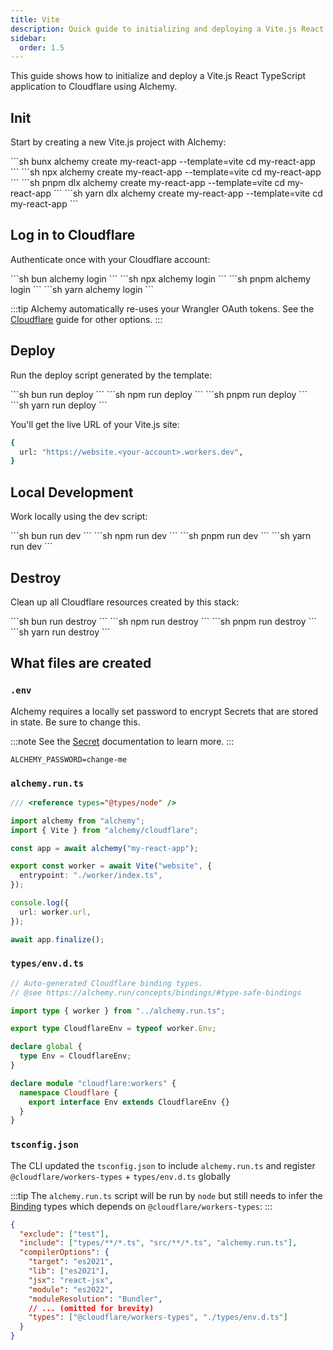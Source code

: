 ```yaml
---
title: Vite
description: Quick guide to initializing and deploying a Vite.js React application to Cloudflare Workers using Alchemy.
sidebar:
  order: 1.5
---
```



This guide shows how to initialize and deploy a Vite.js React TypeScript application to Cloudflare using Alchemy.

## Init

Start by creating a new Vite.js project with Alchemy:

<Tabs syncKey="pkgManager">
  <TabItem label="bun">
    ```sh
    bunx alchemy create my-react-app --template=vite
    cd my-react-app
    ```
  </TabItem>
  <TabItem label="npm">
    ```sh
    npx alchemy create my-react-app --template=vite
    cd my-react-app
    ```
  </TabItem>
  <TabItem label="pnpm">
    ```sh
    pnpm dlx alchemy create my-react-app --template=vite
    cd my-react-app
    ```
  </TabItem>
  <TabItem label="yarn">
    ```sh
    yarn dlx alchemy create my-react-app --template=vite
    cd my-react-app
    ```
  </TabItem>
</Tabs>

## Log in to Cloudflare

Authenticate once with your Cloudflare account:

<Tabs syncKey="pkgManager">
  <TabItem label="bun">
    ```sh
    bun alchemy login
    ```
  </TabItem>
  <TabItem label="npm">
    ```sh
    npx alchemy login
    ```
  </TabItem>
  <TabItem label="pnpm">
    ```sh
    pnpm alchemy login
    ```
  </TabItem>
  <TabItem label="yarn">
    ```sh
    yarn alchemy login
    ```
  </TabItem>
</Tabs>

:::tip
Alchemy automatically re-uses your Wrangler OAuth tokens. See the [Cloudflare](/guides/cloudflare) guide for other options.
:::

## Deploy

Run the deploy script generated by the template:

<Tabs syncKey="pkgManager">
  <TabItem label="bun">
    ```sh
    bun run deploy
    ```
  </TabItem>
  <TabItem label="npm">
    ```sh
    npm run deploy
    ```
  </TabItem>
  <TabItem label="pnpm">
    ```sh
    pnpm run deploy
    ```
  </TabItem>
  <TabItem label="yarn">
    ```sh
    yarn run deploy
    ```
  </TabItem>
</Tabs>

You'll get the live URL of your Vite.js site:

```sh
{
  url: "https://website.<your-account>.workers.dev",
}
```

## Local Development

Work locally using the dev script:

<Tabs syncKey="pkgManager">
  <TabItem label="bun">
    ```sh
    bun run dev
    ```
  </TabItem>
  <TabItem label="npm">
    ```sh
    npm run dev
    ```
  </TabItem>
  <TabItem label="pnpm">
    ```sh
    pnpm run dev
    ```
  </TabItem>
  <TabItem label="yarn">
    ```sh
    yarn run dev
    ```
  </TabItem>
</Tabs>

## Destroy

Clean up all Cloudflare resources created by this stack:

<Tabs syncKey="pkgManager">
  <TabItem label="bun">
    ```sh
    bun run destroy
    ```
  </TabItem>
  <TabItem label="npm">
    ```sh
    npm run destroy
    ```
  </TabItem>
  <TabItem label="pnpm">
    ```sh
    pnpm run destroy
    ```
  </TabItem>
  <TabItem label="yarn">
    ```sh
    yarn run destroy
    ```
  </TabItem>
</Tabs>

## What files are created

### `.env`

Alchemy requires a locally set password to encrypt Secrets that are stored in state. Be sure to change this.

:::note
See the [Secret](/concepts/secret) documentation to learn more.
:::

```
ALCHEMY_PASSWORD=change-me
```

### `alchemy.run.ts`

```typescript
/// <reference types="@types/node" />

import alchemy from "alchemy";
import { Vite } from "alchemy/cloudflare";

const app = await alchemy("my-react-app");

export const worker = await Vite("website", {
  entrypoint: "./worker/index.ts",
});

console.log({
  url: worker.url,
});

await app.finalize();
```

### `types/env.d.ts`

```typescript
// Auto-generated Cloudflare binding types.
// @see https://alchemy.run/concepts/bindings/#type-safe-bindings

import type { worker } from "../alchemy.run.ts";

export type CloudflareEnv = typeof worker.Env;

declare global {
  type Env = CloudflareEnv;
}

declare module "cloudflare:workers" {
  namespace Cloudflare {
    export interface Env extends CloudflareEnv {}
  }
}
```

### `tsconfig.json`

The CLI updated the `tsconfig.json` to include `alchemy.run.ts` and register `@cloudflare/workers-types` + `types/env.d.ts` globally

:::tip
The `alchemy.run.ts` script will be run by `node` but still needs to infer the [Binding](/concepts/bindings) types which depends on `@cloudflare/workers-types`:
:::

```json
{
  "exclude": ["test"],
  "include": ["types/**/*.ts", "src/**/*.ts", "alchemy.run.ts"],
  "compilerOptions": {
    "target": "es2021",
    "lib": ["es2021"],
    "jsx": "react-jsx",
    "module": "es2022",
    "moduleResolution": "Bundler",
    // ... (omitted for brevity)
    "types": ["@cloudflare/workers-types", "./types/env.d.ts"]
  }
}
``` 